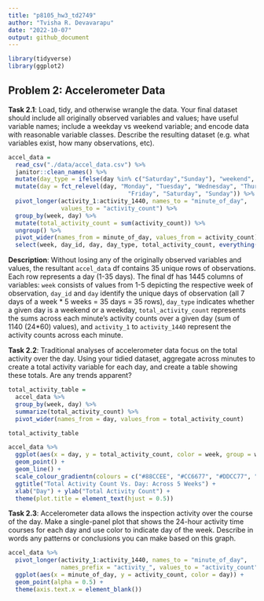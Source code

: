 ```yaml
---
title: "p8105_hw3_td2749"
author: "Tvisha R. Devavarapu"
date: "2022-10-07"
output: github_document
---
```


```r
library(tidyverse)
library(ggplot2)
```

## Problem 2: Accelerometer Data

**Task 2.1**: Load, tidy, and otherwise wrangle the data. Your final dataset should include all originally observed variables and values; have useful variable names; include a weekday vs weekend variable; and encode data with reasonable variable classes. Describe the resulting dataset (e.g. what variables exist, how many observations, etc).

```r
accel_data = 
  read_csv("./data/accel_data.csv") %>%
  janitor::clean_names() %>%
  mutate(day_type = ifelse(day %in% c("Saturday","Sunday"), "weekend", "weekday")) %>% 
  mutate(day = fct_relevel(day, "Monday", "Tuesday", "Wednesday", "Thursday",
                                  "Friday", "Saturday", "Sunday")) %>%
  pivot_longer(activity_1:activity_1440, names_to = "minute_of_day",
               values_to = "activity_count") %>% 
  group_by(week, day) %>%
  mutate(total_activity_count = sum(activity_count)) %>% 
  ungroup() %>% 
  pivot_wider(names_from = minute_of_day, values_from = activity_count) %>% 
  select(week, day_id, day, day_type, total_activity_count, everything())
```
**Description**: Without losing any of the originally observed variables and values, the resultant `accel_data` df contains 35 unique rows of observations. Each row represents a day (1-35 days). The final df has 1445 columns of variables: `week` consists of values from 1-5 depicting the respective week of observation, `day_id` and `day` identify the unique days of observation (all 7 days of a week * 5 weeks = 35 days = 35 rows), `day_type` indicates whether a given day is a weekend or a weekday, `total_activity_count` represents the sums across each minute's activity counts over a given day (sum of 1140 (24*60) values), and `activity_1` to `activity_1440` represent the activity counts across each minute. 


**Task 2.2**: Traditional analyses of accelerometer data focus on the total activity over the day. Using your tidied dataset, aggregate across minutes to create a total activity variable for each day, and create a table showing these totals. Are any trends apparent?
```r
total_activity_table = 
  accel_data %>% 
  group_by(week, day) %>% 
  summarize(total_activity_count) %>% 
  pivot_wider(names_from = day, values_from = total_activity_count)

total_activity_table

accel_data %>%
  ggplot(aes(x = day, y = total_activity_count, color = week, group = week)) +
  geom_point() +
  geom_line() +
  scale_colour_gradientn(colours = c("#88CCEE", "#CC6677", "#DDCC77", "#117733", "#332288")) +
  ggtitle("Total Activity Count Vs. Day: Across 5 Weeks") +
  xlab("Day") + ylab("Total Activity Count") +
  theme(plot.title = element_text(hjust = 0.5))
```

**Task 2.3**: Accelerometer data allows the inspection activity over the course of the day. Make a single-panel plot that shows the 24-hour activity time courses for each day and use color to indicate day of the week. Describe in words any patterns or conclusions you can make based on this graph.
```r
accel_data %>%
  pivot_longer(activity_1:activity_1440, names_to = "minute_of_day", 
               names_prefix = "activity_", values_to = "activity_count") %>% 
  ggplot(aes(x = minute_of_day, y = activity_count, color = day)) +
  geom_point(alpha = 0.5) +
  theme(axis.text.x = element_blank())
```


                                                              